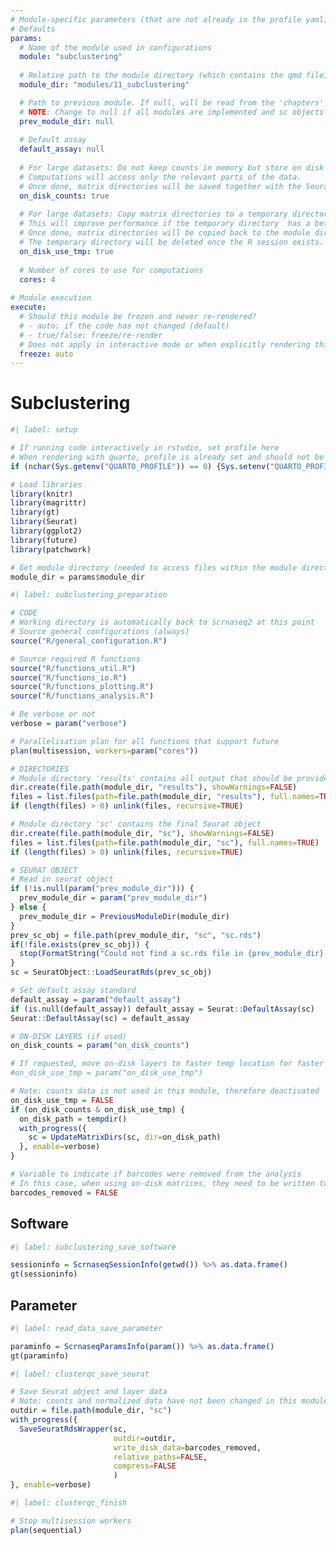 ```yaml
---
# Module-specific parameters (that are not already in the profile yaml)
# Defaults
params:
  # Name of the module used in configurations
  module: "subclustering"
    
  # Relative path to the module directory (which contains the qmd file)
  module_dir: "modules/11_subclustering"

  # Path to previous module. If null, will be read from the 'chapters' entry in the profile yaml
  # NOTE: Change to null if all modules are implemented and sc objects are written
  prev_module_dir: null
  
  # Default assay
  default_assay: null
    
  # For large datasets: Do not keep counts in memory but store on disk in matrix directories. 
  # Computations will access only the relevant parts of the data. 
  # Once done, matrix directories will be saved together with the Seurat object in the module directory.
  on_disk_counts: true
  
  # For large datasets: Copy matrix directories to a temporary directory for computations. 
  # This will improve performance if the temporary directory  has a better performance than normal disks (e.g. SSD). 
  # Once done, matrix directories will be copied back to the module directory. 
  # The temporary directory will be deleted once the R session exists.
  on_disk_use_tmp: true
  
  # Number of cores to use for computations
  cores: 4
  
# Module execution
execute:
  # Should this module be frozen and never re-rendered?
  # - auto: if the code has not changed (default)
  # - true/false: freeze/re-render
  # Does not apply in interactive mode or when explicitly rendering this document via in rstudio
  freeze: auto
---
```


# Subclustering

```r
#| label: setup

# If running code interactively in rstudio, set profile here
# When rendering with quarto, profile is already set and should not be overwritten
if (nchar(Sys.getenv("QUARTO_PROFILE")) == 0) {Sys.setenv("QUARTO_PROFILE" = "scrnaseq")}

# Load libraries
library(knitr)
library(magrittr)
library(gt)
library(Seurat)
library(ggplot2)
library(future)
library(patchwork)

# Get module directory (needed to access files within the module directory)
module_dir = params$module_dir
```

```r
#| label: subclustering_preparation

# CODE
# Working directory is automatically back to scrnaseq2 at this point
# Source general configurations (always)
source("R/general_configuration.R")

# Source required R functions
source("R/functions_util.R")
source("R/functions_io.R")
source("R/functions_plotting.R")
source("R/functions_analysis.R")

# Be verbose or not
verbose = param("verbose")

# Parallelisation plan for all functions that support future
plan(multisession, workers=param("cores"))

# DIRECTORIES
# Module directory 'results' contains all output that should be provided together with the final report of the project
dir.create(file.path(module_dir, "results"), showWarnings=FALSE)
files = list.files(path=file.path(module_dir, "results"), full.names=TRUE)
if (length(files) > 0) unlink(files, recursive=TRUE)

# Module directory 'sc' contains the final Seurat object
dir.create(file.path(module_dir, "sc"), showWarnings=FALSE)
files = list.files(path=file.path(module_dir, "sc"), full.names=TRUE)
if (length(files) > 0) unlink(files, recursive=TRUE)

# SEURAT OBJECT
# Read in seurat object
if (!is.null(param("prev_module_dir"))) {
  prev_module_dir = param("prev_module_dir")
} else {
  prev_module_dir = PreviousModuleDir(module_dir)
}
prev_sc_obj = file.path(prev_module_dir, "sc", "sc.rds")
if(!file.exists(prev_sc_obj)) {
  stop(FormatString("Could not find a sc.rds file in {prev_module_dir}. Was the respective module already run?"))
}
sc = SeuratObject::LoadSeuratRds(prev_sc_obj)

# Set default assay standard
default_assay = param("default_assay")
if (is.null(default_assay)) default_assay = Seurat::DefaultAssay(sc)
Seurat::DefaultAssay(sc) = default_assay

# ON-DISK LAYERS (if used)
on_disk_counts = param("on_disk_counts")

# If requested, move on-disk layers to faster temp location for faster access
#on_disk_use_tmp = param("on_disk_use_tmp")

# Note: counts data is not used in this module, therefore deactivated
on_disk_use_tmp = FALSE
if (on_disk_counts & on_disk_use_tmp) {
  on_disk_path = tempdir()
  with_progress({
    sc = UpdateMatrixDirs(sc, dir=on_disk_path)
  }, enable=verbose)
}

# Variable to indicate if barcodes were removed from the analysis
# In this case, when using on-disk matrices, they need to be written to disk again
barcodes_removed = FALSE
```

<!-- 
## Remove cells

USER_INPUT: Add explanation here

```r
#| label: subclustering_remove_barcodes_1
#| results: asis

# Use this chunk to remove barcodes from the analysis.
# However note that it might be better to remove this barcode already in the QC module.

# Get barcode metadata for assay
bcs = SeuratObject::Cells(sc[[default_assay]])
barcode_metadata = sc[[]][bcs, ]

# USER INPUT: 
# - Specify what barcodes to remove here
# - barcodes_to_remove should contain the barcodes to remove
barcodes_to_remove = barcode_metadata %>%
  dplyr::filter(seurat_clusters == "1") %>%
  rownames()

# Filter barcodes:
# a) barcodes that are present only in this assay, will be removed from the whole Seurat object
# b) barcodes that are present in other assays, will be removed from this assay only
barcodes_other_assays = purrr::map(setdiff(SeuratObject::Assays(sc), default_assay), function(a) return(SeuratObject::Cells(sc[[a]]))) %>% 
  purrr::flatten_chr()

# Remove from assay barcodes that are still present in other assays
barcodes_to_remove_assay = intersect(barcodes_to_remove, barcodes_other_assays)
barcodes_to_keep = setdiff(SeuratObject::Cells(sc[[default_assay]]), barcodes_to_remove_assay)
sc[[default_assay]] = subset(sc[[default_assay]], cells=barcodes_to_keep)

# Remove from Seurat object barcodes that are not present in other assays
barcodes_to_remove_sc = setdiff(barcodes_to_remove, barcodes_other_assays)
if (length(barcodes_to_remove_assay) > 0) {
  barcodes_sc = purrr::map(SeuratObject::Assays(sc), function(a) return(SeuratObject::Cells(sc[[a]]))) %>% purrr::flatten_chr() %>% unique()
  barcodes_sc = setdiff(barcodes_sc, barcodes_to_remove_sc)
  sc = subset(sc, cells=barcodes_sc)
}

# Indicate that barcodes were removed so that on-disk matrices (if used) are updated
barcodes_removed = TRUE

# Print information
CalloutBox(x=FormatString("Removed {length(barcodes_to_remove)} barcodes from the analysis.", quote=FALSE), type="note")
```

```r
#| label: fig-subclustering_remove_barcodes_1
#| fig-cap: 'Clusters after removing barcodes'

# Plot a UMAP
DimPlot(sc, label=TRUE)
```

-->

<!--
## Merge/rename cluster

USER_INPUT: Add explanation here

```r
#| label: subclustering_merge_rename_cluster_1
#| results: asis

# Use this chunk to merge or rename clusters in the Seurat object

# Get barcodes for assay
bcs = SeuratObject::Cells(sc[[default_assay]])

# USER_INPUT: 
# - Set/update cluster column and what clusters to merge/rename
# - Always keep the first condition since it ensures that only barcodes of the current assay are affected
# - Keep the last argument as it handles all other cases
sc$subclustering = dplyr::case_when(
  !SeuratObject::Cells(sc) %in% bcs ~ NA,
  
  sc$seurat_clusters %in% c("1", "2", "3") ~ "1-3",
  sc$seurat_clusters %in% c("4", "5", "6") ~ "4-6",
  
  .default = sc$seurat_clusters
)
```

```r
#| label: fig-subclustering_merge_rename_cluster_2
#| fig-cap: 'Clusters after merging and/or renaming'

# Plot a UMAP
DimPlot(sc, group.by="subclustering", label=TRUE)
```

-->




## Software

```r
#| label: subclustering_save_software

sessioninfo = ScrnaseqSessionInfo(getwd()) %>% as.data.frame()
gt(sessioninfo)
```

## Parameter

```r
#| label: read_data_save_parameter  

paraminfo = ScrnaseqParamsInfo(param()) %>% as.data.frame()
gt(paraminfo)
```

```r
#| label: clusterqc_save_seurat

# Save Seurat object and layer data
# Note: counts and normalized data have not been changed in this module, no copying needed
outdir = file.path(module_dir, "sc")
with_progress({
  SaveSeuratRdsWrapper(sc,
                       outdir=outdir,
                       write_disk_data=barcodes_removed,
                       relative_paths=FALSE,
                       compress=FALSE
                       )
}, enable=verbose)
```

```r
#| label: clusterqc_finish

# Stop multisession workers
plan(sequential)
```
